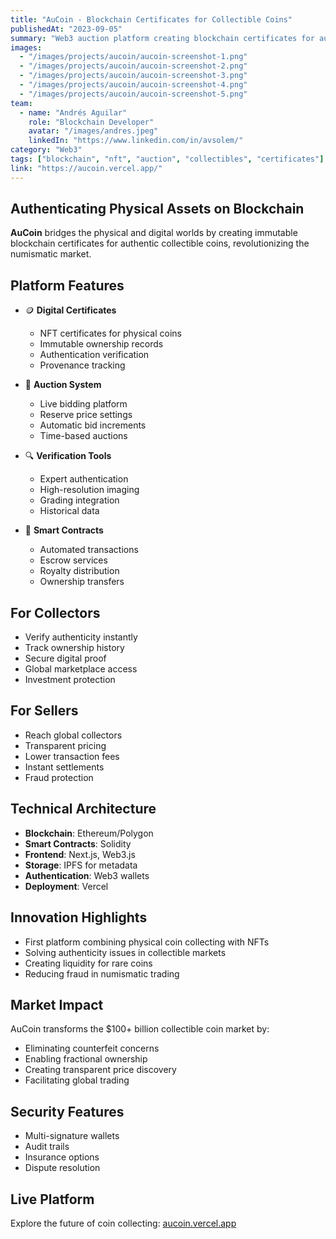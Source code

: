 ---
title: "AuCoin - Blockchain Certificates for Collectible Coins"
publishedAt: "2023-09-05"
summary: "Web3 auction platform creating blockchain certificates for authentic collectible coins"
images:
  - "/images/projects/aucoin/aucoin-screenshot-1.png"
  - "/images/projects/aucoin/aucoin-screenshot-2.png"
  - "/images/projects/aucoin/aucoin-screenshot-3.png"
  - "/images/projects/aucoin/aucoin-screenshot-4.png"
  - "/images/projects/aucoin/aucoin-screenshot-5.png"
team:
  - name: "Andrés Aguilar"
    role: "Blockchain Developer"
    avatar: "/images/andres.jpeg"
    linkedIn: "https://www.linkedin.com/in/avsolem/"
category: "Web3"
tags: ["blockchain", "nft", "auction", "collectibles", "certificates"]
link: "https://aucoin.vercel.app/"
---

## Authenticating Physical Assets on Blockchain

**AuCoin** bridges the physical and digital worlds by creating immutable blockchain certificates for authentic collectible coins, revolutionizing the numismatic market.

## Platform Features

- 🪙 **Digital Certificates**
  - NFT certificates for physical coins
  - Immutable ownership records
  - Authentication verification
  - Provenance tracking

- 🔨 **Auction System**
  - Live bidding platform
  - Reserve price settings
  - Automatic bid increments
  - Time-based auctions

- 🔍 **Verification Tools**
  - Expert authentication
  - High-resolution imaging
  - Grading integration
  - Historical data

- 📜 **Smart Contracts**
  - Automated transactions
  - Escrow services
  - Royalty distribution
  - Ownership transfers

## For Collectors

- Verify authenticity instantly
- Track ownership history
- Secure digital proof
- Global marketplace access
- Investment protection

## For Sellers

- Reach global collectors
- Transparent pricing
- Lower transaction fees
- Instant settlements
- Fraud protection

## Technical Architecture

- **Blockchain**: Ethereum/Polygon
- **Smart Contracts**: Solidity
- **Frontend**: Next.js, Web3.js
- **Storage**: IPFS for metadata
- **Authentication**: Web3 wallets
- **Deployment**: Vercel

## Innovation Highlights

- First platform combining physical coin collecting with NFTs
- Solving authenticity issues in collectible markets
- Creating liquidity for rare coins
- Reducing fraud in numismatic trading

## Market Impact

AuCoin transforms the $100+ billion collectible coin market by:
- Eliminating counterfeit concerns
- Enabling fractional ownership
- Creating transparent price discovery
- Facilitating global trading

## Security Features

- Multi-signature wallets
- Audit trails
- Insurance options
- Dispute resolution

## Live Platform

Explore the future of coin collecting: [aucoin.vercel.app](https://aucoin.vercel.app/)
